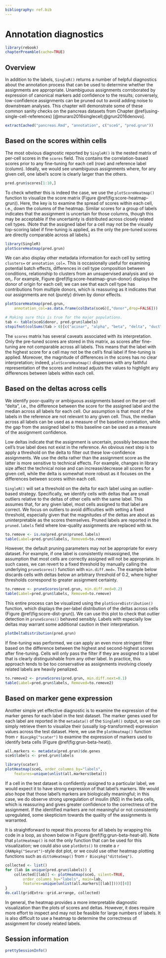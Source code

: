 ```yaml
---
bibliography: ref.bib
---
```


# Annotation diagnostics

```r
library(rebook)
chapterPreamble(cache=TRUE)
```

## Overview

In addition to the labels, `SingleR()` returns a number of helpful diagnostics about the annotation process
that can be used to determine whether the assignments are appropriate.
Unambiguous assignments corroborated by expression of canonical markers add confidence to the results;
conversely, low-confidence assignments can be pruned out to avoid adding noise to downstream analyses.
This chapter will demonstrate some of these common sanity checks on the pancreas datasets
from Chapter \@ref(using-single-cell-references) [@muraro2016singlecell;@grun2016denovo].

```r
extractCached("pancreas.Rmd", "annotation", c("sceG", "pred.grun"))
```

## Based on the scores within cells

The most obvious diagnostic reported by `SingleR()` is the nested matrix of per-cell scores in the `scores` field. 
This contains the correlation-based scores prior to any fine-tuning for each cell (row) and reference label (column).
Ideally, we would see unambiguous assignments where, for any given cell, one label's score is clearly larger than the others.

```r
pred.grun$scores[1:10,]
```

To check whether this is indeed the case, 
we use the `plotScoreHeatmap()` function to visualize the score matrix (Figure \@ref(fig:score-heatmap-grun)).
Here, the key is to examine the spread of scores within each cell, i.e., down the columns of the heatmap.
Similar scores for a group of labels indicates that the assignment is uncertain for those columns,
though this may be acceptable if the uncertainty is distributed across closely related cell types.
(Note that the assigned label for a cell may not be the visually top-scoring label if fine-tuning is applied,
as the only the pre-tuned scores are directly comparable across all labels.)

```r
library(SingleR)
plotScoreHeatmap(pred.grun)
```

We can also display other metadata information for each cell by setting `clusters=` or `annotation_col=`.
This is occasionally useful for examining potential batch effects, 
differences in cell type composition between conditions, 
relationship to clusters from an unsupervised analysis and so on,.
For example, Figure \@ref(fig:score-heatmap-grun-donor) displays the donor of origin for each cell;
we can see that each cell type has contributions from multiple donors, 
which is reassuring as it indicates that our assignments are not (purely) driven by donor effects.

```r
plotScoreHeatmap(pred.grun, 
    annotation_col=as.data.frame(colData(sceG)[,"donor",drop=FALSE]))
```

```r
# Making sure this is true for the major populations.
tab <- table(sceG$donor, pred.grun$labels)
stopifnot(colSums(tab > 0)[c("acinar", "alpha", "beta", "delta", "duct")] >= 4)
```

The `scores` matrix has several caveats associated with its interpretation.
Only the pre-tuned scores are stored in this matrix, as scores after fine-tuning are not comparable across all labels.
This means that the label with the highest score for a cell may not be the cell's final label if fine-tuning is applied.
Moreover, the magnitude of differences in the scores has no clear interpretation;
indeed, `plotScoreHeatmap()` dispenses with any faithful representation of the scores 
and instead adjusts the values to highlight any differences between labels within each cell.

## Based on the deltas across cells

We identify poor-quality or ambiguous assignments based on the per-cell "delta", 
i.e., the difference between the score for the assigned label and the median across all labels for each cell.
Our assumption is that most of the labels in the reference are not relevant to any given cell. 
Thus, the median across all labels can be used as a measure of the baseline correlation,
while the gap from the assigned label to this baseline can be used as a measure of the assignment confidence.

Low deltas indicate that the assignment is uncertain, possibly because the cell's true label does not exist in the reference.
An obvious next step is to apply a threshold on the delta to filter out these low-confidence assignments.
We use the delta rather than the assignment score as the latter is more sensitive to technical effects.
For example, changes in library size affect the technical noise and can increase/decrease all scores for a given cell,
while the delta is somewhat more robust as it focuses on the differences between scores within each cell.

`SingleR()` will set a threshold on the delta for each label using an outlier-based strategy.
Specifically, we identify cells with deltas that are small outliers relative to the deltas of other cells with the same label.
This assumes that, for any given label, most cells assigned to that label are correct.
We focus on outliers to avoid difficulties with setting a fixed threshold,
especially given that the magnitudes of the deltas are about as uninterpretable as the scores themselves.
Pruned labels are reported in the `pruned.labels` field where low-quality assignments are replaced with `NA`.

```r
to.remove <- is.na(pred.grun$pruned.labels)
table(Label=pred.grun$labels, Removed=to.remove)
```

However, the default pruning parameters may not be appropriate for every dataset.
For example, if one label is consistently misassigned, the assumption that most cells are correctly assigned will not be appropriate.
In such cases, we can revert to a fixed threshold by manually calling the underlying `pruneScores()` function with `min.diff.med=`.
The example below discards cells with deltas below an arbitrary threshold of 0.2,
where higher thresholds correspond to greater assignment certainty.

```r
to.remove <- pruneScores(pred.grun, min.diff.med=0.2)
table(Label=pred.grun$labels, Removed=to.remove)
```

This entire process can be visualized using the `plotScoreDistribution()` function,
which displays the per-label distribution of the deltas across cells (Figure \@ref(fig:score-dist-grun)).
We can use this plot to check that outlier detection in `pruneScores()` behaved sensibly.
Labels with especially low deltas may warrant some additional caution in their interpretation.

```r
plotDeltaDistribution(pred.grun)
```

If fine-tuning was performed, we can apply an even more stringent filter 
based on the difference between the highest and second-highest scores after fine-tuning.
Cells will only pass the filter if they are assigned to a label that is clearly distinguishable from any other label.
In practice, this approach tends to be too conservative as assignments involving closely related labels are heavily penalized.

```r
to.remove2 <- pruneScores(pred.grun, min.diff.next=0.1)
table(Label=pred.grun$labels, Removed=to.remove2)
```

## Based on marker gene expression

Another simple yet effective diagnostic is to examine the expression of the marker genes for each label in the test dataset.
The marker genes used for each label are reported in the `metadata()` of the `SingleR()` output,
so we can simply retrieve them to visualize their (usually log-transformed) expression values across the test dataset.
Here, we use the  `plotHeatmap()` function from `r Biocpkg("scater")` 
to examine the expression of markers used to identify beta cells (Figure \@ref(fig:grun-beta-heat)).

```r
all.markers <- metadata(pred.grun)$de.genes
sceG$labels <- pred.grun$labels

library(scater)
plotHeatmap(sceG, order_columns_by="labels",
    features=unique(unlist(all.markers$beta))) 
```

If a cell in the test dataset is confidently assigned to a particular label, 
we would expect it to have strong expression of that label's markers.
We would also hope that those label's markers are biologically meaningful;
in this case, we do observe strong upregulation of insulin (_INS_) in the beta cells, 
which is reassuring and gives greater confidence to the correctness of the assignment.
If the identified markers are not meaningful or not consistently upregulated, 
some skepticism towards the quality of the assignments is warranted.

It is straightforward to repeat this process for all labels by wrapping this code in a loop, 
as shown below in Figure \@ref(fig:grun-beta-heat-all).
Note that `plotHeatmap()` is not the only function that can be used for this visualization;
we could also use `plotDots()` to create a `r CRANpkg("Seurat")`-style dot plot,
or we could use other heatmap plotting functions such as `dittoHeatmap()` from `r Biocpkg("dittoSeq")`.

```r
collected <- list()
for (lab in unique(pred.grun$labels)) {
    collected[[lab]] <- plotHeatmap(sceG, silent=TRUE, 
        order_columns_by="labels", main=lab,
        features=unique(unlist(all.markers[[lab]])))[[4]] 
}
do.call(gridExtra::grid.arrange, collected)
```

In general, the heatmap provides a more interpretable diagnostic visualization than the plots of scores and deltas.
However, it does require more effort to inspect and may not be feasible for large numbers of labels.
It is also difficult to use a heatmap to determine the correctness of assignment for closely related labels.

## Session information {-}

```r
prettySessionInfo()
```
